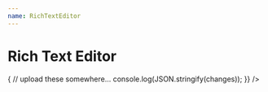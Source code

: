 ```yaml
---
name: RichTextEditor
---
```




# Rich Text Editor

<Playground>
  <RichTextEditor
    handleChanges={changes => {
      // upload these somewhere...
      console.log(JSON.stringify(changes));
    }}
  />
</Playground>
